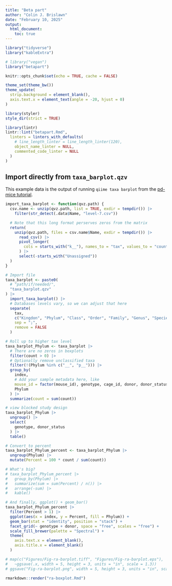 ```yaml
---
title: "Beta part"
author: "Colin J. Brislawn"
date: "February 10, 2025"
output:
  html_document:
    toc: true
---
```


```r
library("tidyverse")
library("kableExtra")

# library("vegan")
library("betapart")

knitr::opts_chunk$set(echo = TRUE, cache = FALSE)

theme_set(theme_bw())
theme_update(
  strip.background = element_blank(),
  axis.text.x = element_text(angle = -20, hjust = 0)
)
```

```r
library(styler)
style_dir(strict = TRUE)

library(lintr)
lintr::lint("betapart.Rmd",
  linters = linters_with_defaults(
    # line_length_linter = line_length_linter(120),
    object_name_linter = NULL,
    commented_code_linter = NULL
  )
)
```

## Import directly from `taxa_barplot.qzv`

This example data is the output of running `qiime taxa barplot` from the
[pd-mice tutorial](https://docs.qiime2.org/2024.5/tutorials/pd-mice/#taxonomy-barchart).

```r
import_taxa_barplot <- function(qvz.path) {
  csv.name <- unzip(qvz.path, list = TRUE, exdir = tempdir()) |>
    filter(str_detect(.data$Name, "level-7.csv"))

  # Note that this long format perserves zeros from the matrix
  return(
    unzip(qvz.path, files = csv.name$Name, exdir = tempdir()) |>
      read_csv() |>
      pivot_longer(
        cols = starts_with("k__"), names_to = "tax", values_to = "count"
      ) |>
      select(-starts_with("Unassigned"))
  )
}
```

```r
# Import file
taxa_barplot <- paste0(
  # "path/if/needed/",
  "taxa_barplot.qzv"
) |>
  import_taxa_barplot() |>
  # Databases levels vary, so we can adjust that here
  separate(
    tax,
    c("Kingdon", "Phylum", "Class", "Order", "Family", "Genus", "Species"),
    sep = ";",
    remove = FALSE
  )

# Roll up to higher tax level
taxa_barplot_Phylum <- taxa_barplot |>
  # There are no zeros in boxplots
  filter(count > 0) |>
  # Optionally remove unclassified taxa
  filter(!(Phylum %in% c("__", "p__"))) |>
  group_by(
    index,
    # Add your sample metadata here, like
    mouse_id = factor(mouse_id), genotype, cage_id, donor, donor_status, days_post_transplant,
    Phylum
  ) |>
  summarize(count = sum(count))

# view blocked study design
taxa_barplot_Phylum |>
  ungroup() |>
  select(
    genotype, donor_status
  ) |>
  table()

# Convert to percent
taxa_barplot_Phylum_percent <- taxa_barplot_Phylum |>
  ungroup(Phylum) |>
  mutate(Percent = 100 * count / sum(count))

# What's big?
# taxa_barplot_Phylum_percent |>
#   group_by(Phylum) |>
#   summarize(sum = sum(Percent) / n()) |>
#   arrange(-sum) |>
#   kable()

# And finally, ggplot() + geom_bar()
taxa_barplot_Phylum_percent |>
  filter(Percent > 1) |>
  ggplot(aes(x = index, y = Percent, fill = Phylum)) +
  geom_bar(stat = "identity", position = "stack") +
  facet_grid(~ genotype + donor, space = "free", scales = "free") +
  scale_fill_brewer(palette = "Spectral") +
  theme(
    axis.text.x = element_blank(),
    axis.title.x = element_blank()
  )

# map(c("Figures/Fig-ra-barplot.tiff", "Figures/Fig-ra-barplot.eps"),
#   ~ggsave(.x, width = 5, height = 3, units = "in", scale = 1.3))
# ggsave("Fig-ra-barplot.png", width = 5, height = 3, units = "in", scale = 1.3)
```

```r
rmarkdown::render("ra-boxplot.Rmd")
```
